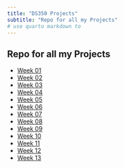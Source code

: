 ```yaml
---
title: "DS350 Projects"
subtitle: "Repo for all my Projects"
# use quarto markdown to 
---
```

## Repo for all my Projects

- [Week 01](/350_Projects/week_01.qmd)
- [Week 02](/350_Projects/week_02.qmd)
- [Week 03](/350_Projects/week_03.qmd)
- [Week 04](/350_Projects/week_04.qmd)
- [Week 05](/350_Projects/week_05.qmd)
- [Week 06](/350_Projects/week_06.qmd)
- [Week 07](/350_Projects/week_07.qmd)
- [Week 08](/350_Projects/week_08.qmd)
- [Week 09](/350_Projects/week_09.qmd)
- [Week 10](/350_Projects/week_10.qmd)
- [Week 11](/350_Projects/week_11.qmd)
- [Week 12](/350_Projects/week_12.qmd)
- [Week 13](/350_Projects/week_13.qmd)

